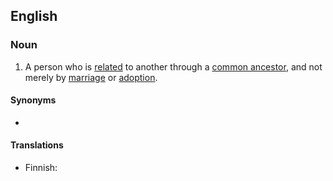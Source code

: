 ==English==

===Noun===
{{en-noun}}

# A person who is [[related]] to another through a [[common ancestor]], and not merely by [[marriage]] or [[adoption]].

====Synonyms====
* {{l|en|blood relation}}

====Translations====
{{trans-top|blood relation}}
* Finnish: {{t|fi|verisukulainen}}
{{trans-mid}}
{{trans-bottom}}
